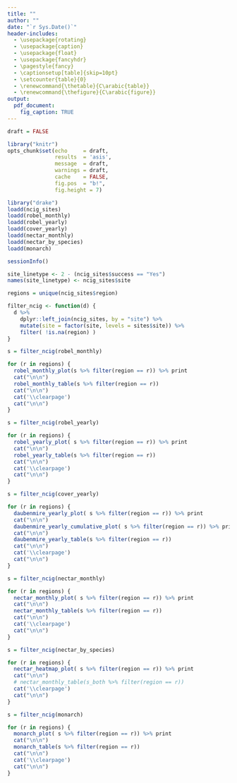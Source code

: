 ```yaml
---
title: ""
author: ""
date: "`r Sys.Date()`"
header-includes:
  - \usepackage{rotating}
  - \usepackage{caption} 
  - \usepackage{float}
  - \usepackage{fancyhdr}
  - \pagestyle{fancy}
  - \captionsetup[table]{skip=10pt}
  - \setcounter{table}{0}
  - \renewcommand{\thetable}{C\arabic{table}}
  - \renewcommand{\thefigure}{C\arabic{figure}}
output: 
  pdf_document:
    fig_caption: TRUE
---
```


\lhead{Appendix C}

```r
draft = FALSE

library("knitr")
opts_chunk$set(echo     = draft, 
               results  = 'asis',
               message  = draft,
               warnings = draft,
               cache    = FALSE,
               fig.pos  = "b!",
               fig.height = 7)
```

```r
library("drake")
loadd(ncig_sites)
loadd(robel_monthly)
loadd(robel_yearly)
loadd(cover_yearly)
loadd(nectar_monthly)
loadd(nectar_by_species)
loadd(monarch)
```

```r
sessionInfo()
```

\setlength{\tabcolsep}{3pt}


```r
site_linetype <- 2 - (ncig_sites$success == "Yes")
names(site_linetype) <- ncig_sites$site

regions = unique(ncig_sites$region)

filter_ncig <- function(d) {
  d %>%
    dplyr::left_join(ncig_sites, by = "site") %>%
    mutate(site = factor(site, levels = sites$site)) %>%
    filter( !is.na(region) )
}
```

\rhead{Robel Pole Survey}


```r
s = filter_ncig(robel_monthly)

for (r in regions) {
  robel_monthly_plot(s %>% filter(region == r)) %>% print
  cat("\n\n")
  robel_monthly_table(s %>% filter(region == r))
  cat("\n\n")
  cat('\\clearpage')
  cat("\n\n")
}
```

```r
s = filter_ncig(robel_yearly)

for (r in regions) {
  robel_yearly_plot( s %>% filter(region == r)) %>% print
  cat("\n\n")
  robel_yearly_table(s %>% filter(region == r))
  cat("\n\n")
  cat('\\clearpage')
  cat("\n\n")
}
```



\clearpage

\rhead{Daubenmire Survey}

```r
s = filter_ncig(cover_yearly)

for (r in regions) {
  daubenmire_yearly_plot( s %>% filter(region == r)) %>% print
  cat("\n\n")
  daubenmire_yearly_cumulative_plot( s %>% filter(region == r)) %>% print
  cat("\n\n")
  daubenmire_yearly_table(s %>% filter(region == r))
  cat("\n\n")
  cat('\\clearpage')
  cat("\n\n")
}
```




\clearpage

\rhead{Nectar Plant Survey}


```r
s = filter_ncig(nectar_monthly)

for (r in regions) {
  nectar_monthly_plot( s %>% filter(region == r)) %>% print
  cat("\n\n")
  nectar_monthly_table(s %>% filter(region == r))
  cat("\n\n")
  cat('\\clearpage')
  cat("\n\n")
}
```



```r
s = filter_ncig(nectar_by_species)

for (r in regions) {
  nectar_heatmap_plot( s %>% filter(region == r)) %>% print
  cat("\n\n")
  # nectar_monthly_table(s_both %>% filter(region == r))
  cat('\\clearpage')
  cat("\n\n")
}
```



\clearpage

\rhead{Monarch Survey}

```r
s = filter_ncig(monarch)

for (r in regions) {
  monarch_plot( s %>% filter(region == r)) %>% print
  cat("\n\n")
  monarch_table(s %>% filter(region == r))
  cat("\n\n")
  cat('\\clearpage')
  cat("\n\n")
}
```

